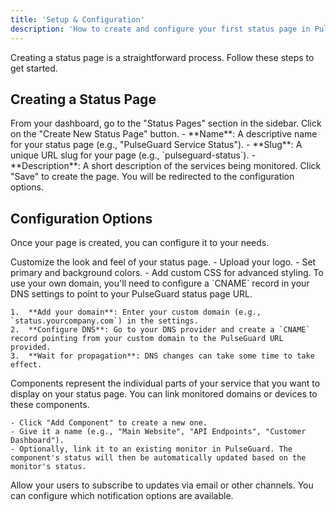 ```yaml
---
title: 'Setup & Configuration'
description: 'How to create and configure your first status page in PulseGuard.'
---
```


Creating a status page is a straightforward process. Follow these steps to get started.

## Creating a Status Page

<Steps>
    <Step title="Navigate to Status Pages">
        From your dashboard, go to the "Status Pages" section in the sidebar.
    </Step>
    <Step title="Create New Page">
        Click on the "Create New Status Page" button.
    </Step>
    <Step title="Fill in Basic Information">
        - **Name**: A descriptive name for your status page (e.g., "PulseGuard Service Status").
        - **Slug**: A unique URL slug for your page (e.g., `pulseguard-status`).
        - **Description**: A short description of the services being monitored.
    </Step>
    <Step title="Save and Continue">
        Click "Save" to create the page. You will be redirected to the configuration options.
    </Step>
</Steps>

## Configuration Options

Once your page is created, you can configure it to your needs.

<AccordionGroup>
  <Accordion icon="paint-brush" title="Appearance">
    Customize the look and feel of your status page.
    - Upload your logo.
    - Set primary and background colors.
    - Add custom CSS for advanced styling.
  </Accordion>
  <Accordion icon="globe" title="Custom Domain">
    To use your own domain, you'll need to configure a `CNAME` record in your DNS settings to point to your PulseGuard status page URL.
    
    1.  **Add your domain**: Enter your custom domain (e.g., `status.yourcompany.com`) in the settings.
    2.  **Configure DNS**: Go to your DNS provider and create a `CNAME` record pointing from your custom domain to the PulseGuard URL provided.
    3.  **Wait for propagation**: DNS changes can take some time to take effect.
  </Accordion>
  <Accordion icon="cubes" title="Components">
    Components represent the individual parts of your service that you want to display on your status page. You can link monitored domains or devices to these components.
    
    - Click "Add Component" to create a new one.
    - Give it a name (e.g., "Main Website", "API Endpoints", "Customer Dashboard").
    - Optionally, link it to an existing monitor in PulseGuard. The component's status will then be automatically updated based on the monitor's status.
  </Accordion>
    <Accordion icon="bell" title="Notifications">
    Allow your users to subscribe to updates via email or other channels. You can configure which notification options are available.
  </Accordion>
</AccordionGroup> 